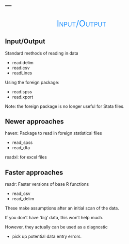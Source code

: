 ---
---

## 

<div style="text-align:center; font-size:200%; font-variant:small-caps;" ><span style='color:#1e90ff'>Input/Output</span></div>


## Input/Output

Standard methods of reading in data

  - <span class="func">read.delim</span>
  - <span class="func">read.csv</span>
  - <span class="func">readLines</span>

Using the <span class="pack">foreign</span> package:

  - <span class="func">read.spss</span>
  - <span class="func">read.xport</span>

Note: the foreign package is no longer useful for Stata files.


## Newer approaches

<span class="pack">haven</span>: Package to read in foreign statistical files

  - <span class="func">read_spss</span>
  - <span class="func">read_dta</span>

<span class="pack">readxl</span>: for excel files


## Faster approaches

<span class="pack">readr</span>: Faster versions of base R functions

  - <span class="func">read_csv</span>
  - <span class="func">read_delim</span>

These make assumptions after an initial scan of the data.

If you don't have 'big' data, this won't help much.

However, they actually can be used as a diagnostic

  - pick up potential data entry errors.


